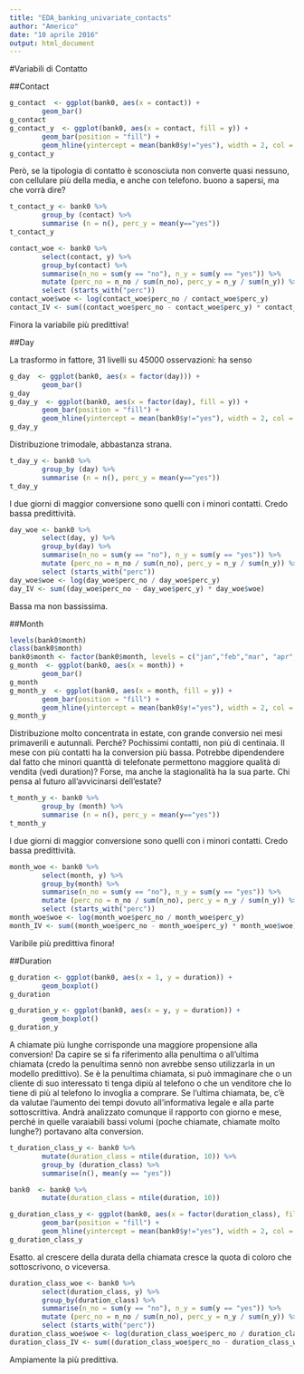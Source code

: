 ```yaml
---
title: "EDA_banking_univariate_contacts"
author: "Americo"
date: "10 aprile 2016"
output: html_document
---
```


#Variabili di Contatto

##Contact

```r
g_contact  <- ggplot(bank0, aes(x = contact)) +
        geom_bar()
g_contact
g_contact_y  <- ggplot(bank0, aes(x = contact, fill = y)) +
        geom_bar(position = "fill") +
        geom_hline(yintercept = mean(bank0$y!="yes"), width = 2, col = "black", linetype = 2)
g_contact_y
```

Però, se la tipologia di contatto è sconosciuta non converte quasi nessuno, con cellulare più della media, e anche con telefono. buono a sapersi, ma che vorrà dire?

```r
t_contact_y <- bank0 %>%
        group_by (contact) %>%
        summarise (n = n(), perc_y = mean(y=="yes"))
t_contact_y
```


```r
contact_woe <- bank0 %>%
        select(contact, y) %>%
        group_by(contact) %>%
        summarise(n_no = sum(y == "no"), n_y = sum(y == "yes")) %>%
        mutate (perc_no = n_no / sum(n_no), perc_y = n_y / sum(n_y)) %>%
        select (starts_with("perc"))
contact_woe$woe <- log(contact_woe$perc_no / contact_woe$perc_y)
contact_IV <- sum((contact_woe$perc_no - contact_woe$perc_y) * contact_woe$woe)
```

Finora la variabile più predittiva!

##Day

La trasformo in fattore, 31 livelli su 45000 osservazioni: ha senso

```r
g_day  <- ggplot(bank0, aes(x = factor(day))) +
        geom_bar()
g_day
g_day_y  <- ggplot(bank0, aes(x = factor(day), fill = y)) +
        geom_bar(position = "fill") +
        geom_hline(yintercept = mean(bank0$y!="yes"), width = 2, col = "black", linetype = 2)
g_day_y
```

Distribuzione trimodale, abbastanza strana. 

```r
t_day_y <- bank0 %>%
        group_by (day) %>%
        summarise (n = n(), perc_y = mean(y=="yes"))
t_day_y
```

I due giorni di maggior conversione sono quelli con i minori contatti. Credo bassa predittività.

```r
day_woe <- bank0 %>%
        select(day, y) %>%
        group_by(day) %>%
        summarise(n_no = sum(y == "no"), n_y = sum(y == "yes")) %>%
        mutate (perc_no = n_no / sum(n_no), perc_y = n_y / sum(n_y)) %>%
        select (starts_with("perc"))
day_woe$woe <- log(day_woe$perc_no / day_woe$perc_y)
day_IV <- sum((day_woe$perc_no - day_woe$perc_y) * day_woe$woe)
```

Bassa ma non bassissima.

##Month

```r
levels(bank0$month)
class(bank0$month)
bank0$month <- factor(bank0$month, levels = c("jan","feb","mar", "apr","may","jun", "jul","aug", "sep", "oct", "nov","dec"))
g_month  <- ggplot(bank0, aes(x = month)) +
        geom_bar()
g_month
g_month_y  <- ggplot(bank0, aes(x = month, fill = y)) +
        geom_bar(position = "fill") +
        geom_hline(yintercept = mean(bank0$y!="yes"), width = 2, col = "black", linetype = 2)
g_month_y
```

Distribuzione molto concentrata in estate, con grande conversio nei mesi primaverili e autunnali. Perché? Pochissimi contatti, non più di centinaia. Il mese con più contatti ha la conversion più bassa. Potrebbe dipendendere dal fatto che minori quanttà di telefonate permettono maggiore qualità di vendita (vedi duration)? Forse, ma anche la stagionalità ha la sua parte. Chi pensa al futuro all'avvicinarsi dell'estate?


```r
t_month_y <- bank0 %>%
        group_by (month) %>%
        summarise (n = n(), perc_y = mean(y=="yes"))
t_month_y
```

I due giorni di maggior conversione sono quelli con i minori contatti. Credo bassa predittività.

```r
month_woe <- bank0 %>%
        select(month, y) %>%
        group_by(month) %>%
        summarise(n_no = sum(y == "no"), n_y = sum(y == "yes")) %>%
        mutate (perc_no = n_no / sum(n_no), perc_y = n_y / sum(n_y)) %>%
        select (starts_with("perc"))
month_woe$woe <- log(month_woe$perc_no / month_woe$perc_y)
month_IV <- sum((month_woe$perc_no - month_woe$perc_y) * month_woe$woe)
```

Varibile più predittiva finora!


##Duration

```r
g_duration <- ggplot(bank0, aes(x = 1, y = duration)) + 
        geom_boxplot()
g_duration

g_duration_y <- ggplot(bank0, aes(x = y, y = duration)) + 
        geom_boxplot()
g_duration_y
```

A chiamate più lunghe corrisponde una maggiore propensione alla conversion! Da capire se si fa riferimento alla penultima o all'ultima chiamata (credo la penultima sennò non avrebbe senso utilizzarla in un modello predittivo).
Se è la penultima chiamata, si può immaginare che o un cliente di suo interessato ti tenga dipiù al telefono o che un venditore che lo tiene di più al telefono lo invoglia a comprare. Se l'ultima chiamata, be, c'è da valutae l'aumento dei tempi dovuto all'informativa legale e alla parte sottoscrittiva. Andrà analizzato comunque il rapporto con giorno e mese, perché in quelle varaiabili bassi volumi (poche chiamate, chiamate molto lunghe?) portavano alta conversion. 


```r
t_duration_class_y <- bank0 %>%
        mutate(duration_class = ntile(duration, 10)) %>%
        group_by (duration_class) %>%
        summarise(n(), mean(y == "yes"))
```

```r
bank0  <- bank0 %>%
        mutate(duration_class = ntile(duration, 10))

g_duration_class_y <- ggplot(bank0, aes(x = factor(duration_class), fill = y)) +
        geom_bar(position = "fill") +
        geom_hline(yintercept = mean(bank0$y!="yes"), width = 2, col = "black", linetype = 2)
g_duration_class_y
```

Esatto. al crescere della durata della chiamata cresce la quota di coloro che sottoscrivono, o viceversa.

```r
duration_class_woe <- bank0 %>%
        select(duration_class, y) %>%
        group_by(duration_class) %>%
        summarise(n_no = sum(y == "no"), n_y = sum(y == "yes")) %>%
        mutate (perc_no = n_no / sum(n_no), perc_y = n_y / sum(n_y)) %>%
        select (starts_with("perc"))
duration_class_woe$woe <- log(duration_class_woe$perc_no / duration_class_woe$perc_y)
duration_class_IV <- sum((duration_class_woe$perc_no - duration_class_woe$perc_y) * duration_class_woe$woe)
```

Ampiamente la più predittiva.